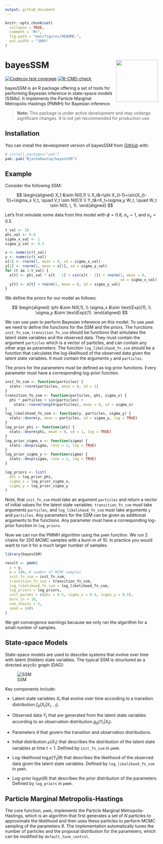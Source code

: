 ```yaml
---
output: github_document
---
```


<!-- README.md is generated from README.Rmd. Please edit that file -->

```r
knitr::opts_chunk$set(
  collapse = TRUE,
  comment = "#>",
  fig.path = "man/figures/README-",
  out.width = "100%"
)
```

# bayesSSM <img src="man/figures/logo.png" align="right" height="138" alt="" />

<!-- badges: start -->
[![Codecov test coverage](https://codecov.io/gh/BjarkeHautop/bayesSSM/graph/badge.svg)](https://app.codecov.io/gh/BjarkeHautop/bayesSSM)
[![R-CMD-check](https://github.com/BjarkeHautop/bayesSSM/actions/workflows/R-CMD-check.yaml/badge.svg)](https://github.com/BjarkeHautop/bayesSSM/actions/workflows/R-CMD-check.yaml)
<!-- badges: end -->

bayesSSM is an R package offering a set of tools for performing Bayesian 
inference in state-space models (SSMs). It implements the
Particle Marginal Metropolis-Hastings (PMMH) for Bayesian inference. 

> **Note:** This package is under active development and may undergo 
significant changes. It is not yet recommended for production use.

## Installation

You can install the development version of bayesSSM from 
[GitHub](https://github.com/) with:

``` r
# install.packages("pak")
pak::pak("BjarkeHautop/bayesSSM")
```

## Example

Consider the following SSM:

$$
\begin{aligned}
		X_1 &\sim N(0,1) \\
		X_t&=\phi X_{t-1}+\sin(X_{t-1})+\sigma_x V_t, \quad V_t \sim N(0,1) \\
		Y_t&=X_t+\sigma_y W_t, \quad W_t \sim N(0, \, 1).
\end{aligned}
$$

Let's first simulate some data from this model with $\phi = 0.8$, $\sigma_x = 1$,
and $\sigma_y = 0.5$.

```r
t_val <- 20
phi_val <- 0.8
sigma_x_val <- 1
sigma_y_val <- 0.5

x <- numeric(t_val)
y <- numeric(t_val)
x[1] <- rnorm(1, mean = 0, sd = sigma_x_val)
y[1] <- rnorm(1, mean = x[1], sd = sigma_y_val)
for (t in 2:t_val) {
  x[t] <- phi_val * x[t - 1] + sin(x[t - 1]) + rnorm(1, mean = 0, 
                                                     sd = sigma_x_val)
  y[t] <- x[t] + rnorm(1, mean = 0, sd = sigma_y_val)
}
```

We define the priors for our model as follows:

$$
\begin{aligned}
		\phi &\sim N(0,1), \\
		\sigma_x &\sim \text{Exp}(1), \\
		\sigma_y &\sim \text{Exp}(1).
\end{aligned}
$$

We can use `pmmh` to perform Bayesian inference on this model. To use `pmmh`
we need to define the functions for the SSM and the priors. The functions 
`init_fn_ssm`, `transition_fn_ssm` should be functions that simulates the
latent state variables and the observed data. They must contain the argument
`particles` which is a vector of particles, and can contain any other args as
parameters. The function `log_likelihood_fn_ssm` should be a function that
calculates the log-likelihood of the observed data given the latent state
variables. It must contain the arguments `y` and `particles`.

The priors for the parameters must be defined as log-prior functions. Every 
parameter must have a corresponding log-prior function.

```r
init_fn_ssm <- function(particles) {
  stats::rnorm(particles, mean = 0, sd = 1)
}
transition_fn_ssm <- function(particles, phi, sigma_x) {
  phi * particles + sin(particles) +
    stats::rnorm(length(particles), mean = 0, sd = sigma_x)
}
log_likelihood_fn_ssm <- function(y, particles, sigma_y) {
  stats::dnorm(y, mean = particles, sd = sigma_y, log = TRUE)
}
log_prior_phi <- function(phi) {
  stats::dnorm(phi, mean = 0, sd = 1, log = TRUE)
}
log_prior_sigma_x <- function(sigma) {
  stats::dexp(sigma, rate = 1, log = TRUE)
}
log_prior_sigma_y <- function(sigma) {
  stats::dexp(sigma, rate = 1, log = TRUE)
}

log_priors <- list(
  phi = log_prior_phi,
  sigma_x = log_prior_sigma_x,
  sigma_y = log_prior_sigma_y
)
```

Note, that `init_fn_ssm` must take an argument `particles` and return a vector
of initial values for the latent state variables. `transition_fn_ssm` must take
arguments `particles`, and `log_likelihood_fn_ssm` must take arguments `y` and
`particles`. Any parameters for the SSM can be given as additional arguments to
the functions. Any parameter must have a corresponding log-prior function in
`log_priors`.

Now we can run the PMMH algorithm using the `pmmh` function. We run 2 chains for
200 MCMC samples with a burn-in of 10. 
In practice you would want to run it for a much larger number of samples. 

```r
library(bayesSSM)

result <- pmmh(
  y = y,
  m = 200, # number of MCMC samples
  init_fn_ssm = init_fn_ssm,
  transition_fn_ssm = transition_fn_ssm,
  log_likelihood_fn_ssm = log_likelihood_fn_ssm,
  log_priors = log_priors,
  init_params = c(phi = 0.5, sigma_x = 0.5, sigma_y = 0.5),
  burn_in = 10,
  num_chains = 2,
  seed = 1405
)
```

We get convergence warnings because we only ran the algorithm for a small number
of samples. 

## State-space Models

State-space models are used to describe systems that evolve over time with 
latent (hidden) state variables. The typical SSM is structured as a 
directed acyclic graph (DAG):

![SSM](man/figures/DAG_SSM.png)

Key components include:

- Latent state variables $X_t$ that evolve over time according to a 
  transition distribution $f_\theta(X_t | X_{t-1})$.
  
- Observed data $Y_t$ that are generated from the latent state variables
  according to an observation distribution $g_\theta(Y_t | X_t)$.
  
- Parameters $\theta$ that govern the transition and observation 
  distributions.
  
- Initial distribution $\mu(X_1)$ that describes the distribution of the 
  latent state variables at time $t = 1$. Defined by `init_fn_ssm` in `pmmh`.
  
- Log-likelihood $\log p(Y_t | \theta)$ that describes the likelihood of 
  the observed data given the latent state variables. Defined by 
  `log_likelihood_fn_ssm` in `pmmh`.
  
- Log-prior $\log p(\theta)$ that describes the prior distribution of the 
  parameters. Defined by `log_priors` in `pmmh`.

## Particle Marginal Metropolis-Hastings

The core function, `pmmh`, implements the Particle Marginal Metropolis-Hastings, 
which is an algorithm that first generates a set of $N$ particles to approximate
the likelihood and then uses these particles to perform MCMC sampling of the
parameters $\theta$. The implementation automatically tunes the number of
particles and the proposal distribution for the parameters, which can be 
modified by `default_tune_control`.


